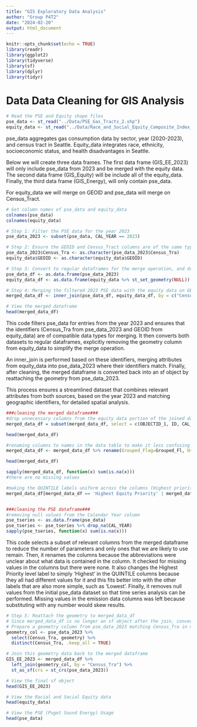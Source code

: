 ```yaml
---
title: "GIS Exploratory Data Analysis"
author: "Group P4T2"
date: "2024-02-20"
output: html_document
---
```


```r
knitr::opts_chunk$set(echo = TRUE)
library(readr)
library(ggplot2)
library(tidyverse)
library(sf)
library(dplyr)
library(tidyr)
```

# Data Data Cleaning for GIS Analysis

```r

# Read the PSE and Equity shape files
pse_data <- st_read("../Data/PSE_Gas_Tracts_2.shp")
equity_data <- st_read("../Data/Race_and_Social_Equity_Composite_Index_for_2020_Census_Tract_Geographies.shp")

```

pse_data aggregates gas consumption data by sector, year (2020-2023), and census tract in Seattle. Equity_data integrates race, ethnicity, socioeconomic status, and health disadvantages in Seattle.

Below we will create three data frames. 
The first data frame (GIS_EE_2023) will only include pse_data from 2023 and be merged with the equity data. 
The second data frame (GIS_Equity) will be include all of the equity_data. 
Finally, the third data frame (GIS_Energy), will only contain pse_data.

For equity_data we will merge on GEOID and pse_data will merge on Census_Tract. 

```r
# Get column names of pse_data and equity_data
colnames(pse_data)
colnames(equity_data)
```


```r

# Step 1: Filter the PSE data for the year 2023
pse_data_2023 <- subset(pse_data, CAL_YEAR == 2023)

# Step 2: Ensure the GEOID and Census_Tract columns are of the same type before merging
pse_data_2023$Census_Tra <- as.character(pse_data_2023$Census_Tra)
equity_data$GEOID <- as.character(equity_data$GEOID)

# Step 3: Convert to regular dataframes for the merge operation, and drop geometry column from equity_data
pse_data_df <- as.data.frame(pse_data_2023)
equity_data_df <- as.data.frame(equity_data %>% st_set_geometry(NULL))

# Step 4: Merging the filtered 2023 PSE data with the equity data on GEOID/Census_Tract
merged_data_df <- inner_join(pse_data_df, equity_data_df, by = c("Census_Tra" = "GEOID"))

# View the merged dataframe
head(merged_data_df)

```


This code filters pse_data for entries from the year 2023 and ensures that the identifiers (Census_Tra from pse_data_2023 and GEOID from equity_data) are of compatible data types for merging. It then converts both datasets to regular dataframes, explicitly removing the geometry column from equity_data to simplify the merge operation. 

An inner_join is performed based on these identifiers, merging attributes from equity_data into pse_data_2023 where their identifiers match. Finally, after cleaning, the merged dataframe is converted back into an sf object by reattaching the geometry from pse_data_2023. 

This process ensures a streamlined dataset that combines relevant attributes from both sources, based on the year 2023 and matching geographic identifiers, for detailed spatial analysis.


```r

###cleaning the merged dataframe###
#drop unnecessary columns from the equity data portion of the joined data set
merged_data_df = subset(merged_data_df, select = c(OBJECTID_1, ID, CAL_YEAR, Cal_Qtr,Census_Tra, Sector, Grouped_Fl,Usage_MMBT, Number_Acc, Emissions_, USAGEPERCA, EMISSIONSP, RSE_Quinti, SHAPE_Leng.x, SHAPE_Area.x, COMPOSITE_,RACE_ELL_O,SOCIOECON_,HEALTH_DIS,SOCIOECO_2,SHAPE_Leng.y,SHAPE_Area.y, RACE_ELL_1,HEALTH_D_1,COMPOSIT_1, COMPOSIT_2,RACE_ELL_2,SOCIOECO_1,HEALTH_D_2))

head(merged_data_df)

#renaming columns to names in the data table to make it less confusing
merged_data_df <- merged_data_df %>% rename(Grouped_Flag=Grouped_Fl, Usage_MMBTU=Usage_MMBT, Number_Accts=Number_Acc, Emissions_MTCO2E=Emissions_, USAGEPERCAPITA_MMBTU=USAGEPERCA, EMISSIONSPERCAPITA_MTCO2E=EMISSIONSP, RSE_Quintile=RSE_Quinti, SHAPE_Length.x=SHAPE_Leng.x, SHAPE_Length.y=SHAPE_Leng.y, COMPOSITE_PERCENTILE=COMPOSITE_, RACE_ELL_ORIGINS_QUINTILE=RACE_ELL_1, SOCIOECON_DISADV_QUINTILE=SOCIOECO_2, HEALTH_DISADV_QUINTILE=HEALTH_D_1, COMPOSITE_QUINTILE=COMPOSIT_1, COMPOSITE_SCORE=COMPOSIT_2, RACE_ELL_ORIGINS_SCORE=RACE_ELL_2, SOCIOECON_DISADV_SCORE= SOCIOECO_1, HEALTH_DISADV_SCORE=HEALTH_D_2, RACE_ELL_ORIGINS_PERCENTILE=RACE_ELL_O, SOCIOECON_DISADV_PERCENTILE=SOCIOECON_, HEALTH_DISADV_PERCENTILE=HEALTH_DIS)

head(merged_data_df)

sapply(merged_data_df, function(x) sum(is.na(x)))
#there are no missing values

#making the QUINTILE labels uniform across the columns (Highest priority value differs)
merged_data_df[merged_data_df == 'Highest Equity Priority' | merged_data_df == 'Highest Equity Priority/Most Disadvantaged' | merged_data_df == 'Highest priority/Most disadvantaged'] <- 'Highest'


###cleaning the PSE dataframe###
#removing null values from the Calendar Year column
pse_tseries <- as.data.frame(pse_data)
pse_tseries <- pse_tseries %>% drop_na(CAL_YEAR)
sapply(pse_tseries, function(x) sum(is.na(x)))

```
This code selects a subset of relevant columns from the merged dataframe to reduce the number of parameters and only ones that we are likely to use remain. Then, it renames the columns because the abbreviations were unclear about what data is contained in the column. It checked for missing values in the columns but there were none. It also changes the Highest Priority level label to simply 'Highest' in the QUINTILE columns because they all had different values for it and this fits better into with the other labels that are also more simple, such as 'Lowest'. Finally, it removes null values from the initial pse_data dataset so that time series analysis can be performed. Missing values in the emission data columns was left because substituting with any number would skew results.

```r
# Step 5: Reattach the geometry to merged_data_df
# Since merged_data_df is no longer an sf object after the join, convert it back
# Prepare a geometry column from pse_data_2023 matching Census_Tra in merged_data_df
geometry_col <- pse_data_2023 %>% 
  select(Census_Tra, geometry) %>% 
  distinct(Census_Tra, .keep_all = TRUE)

# Join this geometry data back to the merged dataframe
GIS_EE_2023 <- merged_data_df %>%
  left_join(geometry_col, by = "Census_Tra") %>%
  st_as_sf(crs = st_crs(pse_data_2023))

# View the final sf object
head(GIS_EE_2023)
```


```r

# View the Racial and Social Equity data
head(equity_data)

```




```r

# View the PSE (Puget Sound Energy) Usage
head(pse_data)

```



